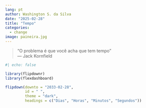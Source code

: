 ```yaml
---
lang: pt
author: Washington S. da Silva
date: "2025-02-28"
title: "Tempo"
categories:
  - change
image: paineira.jpg
---
```


> "O problema é que você acha que tem tempo"  
> — Jack Kornfield


```r
#| echo: false

library(flipdownr)
library(flexdashboard)

flipdown(downto = "2033-02-28", 
         id = " ", 
         theme = "dark",
         headings = c("Dias", "Horas", "Minutos", "Segundos"))
```


